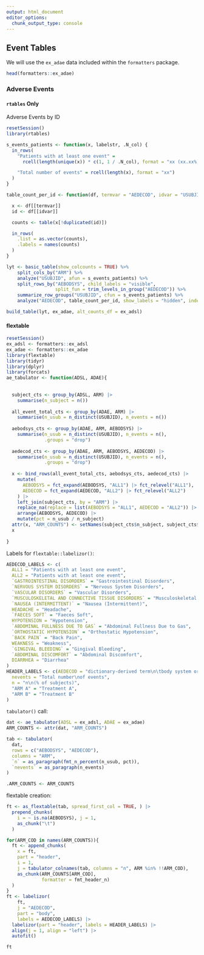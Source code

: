 ```yaml
---
output: html_document
editor_options: 
  chunk_output_type: console
---
```


## Event Tables

We will use the `ex_adae` data included within the `formatters` package.

```r
head(formatters::ex_adae)
```

### Adverse Events

 

#### `rtables` Only

Adverse Events by ID

```r
resetSession()
library(rtables)

s_events_patients <- function(x, labelstr, .N_col) {
  in_rows(
    "Patients with at least one event" =
      rcell(length(unique(x)) * c(1, 1 / .N_col), format = "xx (xx.xx%)"),

    "Total number of events" = rcell(length(x), format = "xx")
  )
}

table_count_per_id <- function(df, termvar = "AEDECOD", idvar = "USUBJID") {

  x <- df[[termvar]]
  id <- df[[idvar]]

  counts <- table(x[!duplicated(id)])

  in_rows(
    .list = as.vector(counts),
    .labels = names(counts)
  )
}

lyt <- basic_table(show_colcounts = TRUE) %>%
    split_cols_by("ARM") %>%
    analyze("USUBJID", afun = s_events_patients) %>%
    split_rows_by("AEBODSYS", child_labels = "visible", 
                  split_fun = trim_levels_in_group("AEDECOD")) %>%
    summarize_row_groups("USUBJID", cfun = s_events_patients) %>%
    analyze("AEDECOD", table_count_per_id, show_labels = "hidden", indent_mod = -1)

build_table(lyt, ex_adae, alt_counts_df = ex_adsl)
```

#### flextable

```r
resetSession()
ex_adsl <- formatters::ex_adsl
ex_adae <- formatters::ex_adae
library(flextable)
library(tidyr)
library(dplyr)
library(forcats)
ae_tabulator <- function(ADSL, ADAE){
  
  
  subject_cts <- group_by(ADSL, ARM) |> 
    summarise(n_subject = n())
  
  all_event_total_cts <- group_by(ADAE, ARM) |> 
    summarise(n_usub = n_distinct(USUBJID), n_events = n())
  
  aebodsys_cts <- group_by(ADAE, ARM, AEBODSYS) |> 
    summarise(n_usub = n_distinct(USUBJID), n_events = n(),
              .groups = "drop")
  
  aedecod_cts <- group_by(ADAE, ARM, AEBODSYS, AEDECOD) |> 
    summarise(n_usub = n_distinct(USUBJID), n_events = n(),
              .groups = "drop")
  
  x <- bind_rows(all_event_total_cts, aebodsys_cts, aedecod_cts) |> 
    mutate(
      AEBODSYS = fct_expand(AEBODSYS, "ALL1") |> fct_relevel("ALL1"),
      AEDECOD = fct_expand(AEDECOD, "ALL2") |> fct_relevel("ALL2")
    ) |> 
    left_join(subject_cts, by = "ARM") |> 
    replace_na(replace = list(AEBODSYS = "ALL1", AEDECOD = "ALL2")) |>
    arrange(AEBODSYS, AEDECOD) |> 
    mutate(pct = n_usub / n_subject)
  attr(x, "ARM_COUNTS") <- setNames(subject_cts$n_subject, subject_cts$ARM)
  x
  
}
```

Labels for `flextable::labelizor()`:

```r
AEDECOD_LABELS <- c(
  ALL1 = "Patients with at least one event", 
  ALL2 = "Patients with at least one event", 
  `GASTROINTESTINAL DISORDERS` = "Gastrointestinal Disorders", 
  `NERVOUS SYSTEM DISORDERS` = "Nervous System Disorders", 
  `VASCULAR DISORDERS` = "Vascular Disorders", 
  `MUSCULOSKELETAL AND CONNECTIVE TISSUE DISORDERS` = "Musculoskeletal and Connective Tissue Disorders", 
  `NAUSEA (INTERMITTENT)` = "Nausea (Intermittent)", 
  HEADACHE = "Headache", 
  `FAECES SOFT` = "Faeces Soft", 
  HYPOTENSION = "Hypotension", 
  `ABDOMINAL FULLNESS DUE TO GAS` = "Abdominal Fullness Due to Gas", 
  `ORTHOSTATIC HYPOTENSION` = "Orthostatic Hypotension", 
  `BACK PAIN` = "Back Pain", 
  WEAKNESS = "Weakness", 
  `GINGIVAL BLEEDING` = "Gingival Bleeding", 
  `ABDOMINAL DISCOMFORT` = "Abdominal Discomfort", 
  DIARRHEA = "Diarrhea"
)
HEADER_LABELS <- c(AEDECOD = "dictionary-derived term\n\tbody system or organ class",
  nevents = "Total number\nof events", 
  n = "n\n(% of subjects)",
  "ARM A" = "Treatment A",
  "ARM B" = "Treatment B"
)
```

`tabulator()` call:

```r
dat <- ae_tabulator(ADSL = ex_adsl, ADAE = ex_adae)
ARM_COUNTS <- attr(dat, "ARM_COUNTS")

tab <- tabulator(
  dat,
  rows = c("AEBODSYS", "AEDECOD"),
  columns = "ARM",
  `n` = as_paragraph(fmt_n_percent(n_usub, pct)),
  `nevents` = as_paragraph(n_events)
)

.ARM_COUNTS <- ARM_COUNTS
```

flextable creation:

```r
ft <- as_flextable(tab, spread_first_col = TRUE, ) |> 
  prepend_chunks(
    i = ~ is.na(AEBODSYS), j = 1, 
    as_chunk("\t")
  )

for(ARM_COD in names(ARM_COUNTS)){
  ft <- append_chunks(
    x = ft, 
    part = "header", 
    i = 1, 
    j = tabulator_colnames(tab, columns = "n", ARM %in% !!ARM_COD),
    as_chunk(ARM_COUNTS[ARM_COD], 
             formatter = fmt_header_n)
  )
}
ft <- labelizor(
    ft, 
    j = "AEDECOD", 
    part = "body", 
    labels = AEDECOD_LABELS) |> 
  labelizor(part = "header", labels = HEADER_LABELS) |> 
  align(j = 1, align = "left") |> 
  autofit()

ft
```

